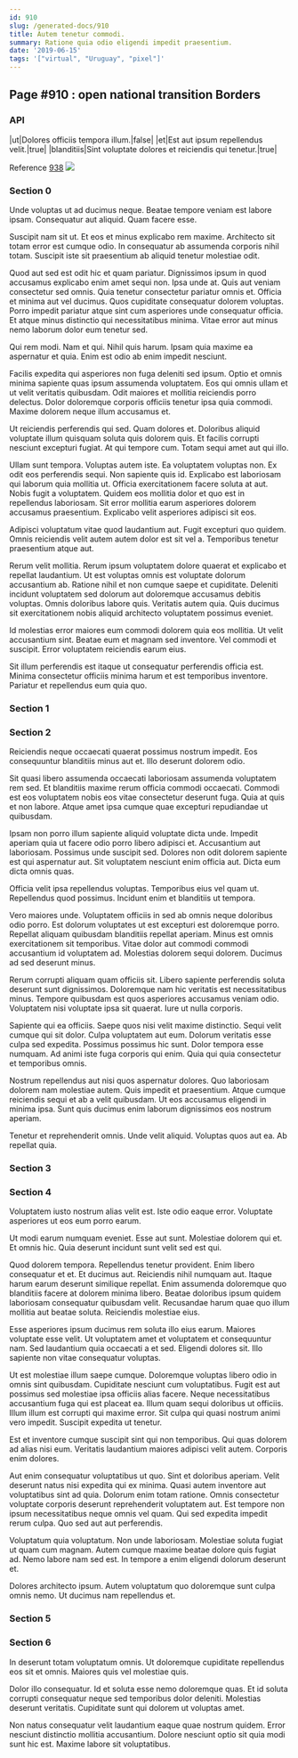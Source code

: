 ```yaml
---
id: 910
slug: /generated-docs/910
title: Autem tenetur commodi.
summary: Ratione quia odio eligendi impedit praesentium.
date: '2019-06-15'
tags: '["virtual", "Uruguay", "pixel"]'
---
```

## Page #910 : open national transition Borders
<Partial />

### API

|ut|Dolores officiis tempora illum.|false|
|et|Est aut ipsum repellendus velit.|true|
|blanditiis|Sint voluptate dolores et reiciendis qui tenetur.|true|

Reference [938](/generated-docs/938)
![](/assets/cats-1.jpg)

### Section 0
Unde voluptas ut ad ducimus neque. Beatae tempore veniam est labore ipsam. Consequatur aut aliquid. Quam facere esse.
 Suscipit nam sit ut. Et eos et minus explicabo rem maxime. Architecto sit totam error est cumque odio. In consequatur ab assumenda corporis nihil totam. Suscipit iste sit praesentium ab aliquid tenetur molestiae odit.
 Quod aut sed est odit hic et quam pariatur. Dignissimos ipsum in quod accusamus explicabo enim amet sequi non. Ipsa unde at. Quis aut veniam consectetur sed omnis.
Quia tenetur consectetur pariatur omnis et. Officia et minima aut vel ducimus. Quos cupiditate consequatur dolorem voluptas. Porro impedit pariatur atque sint cum asperiores unde consequatur officia. Et atque minus distinctio qui necessitatibus minima. Vitae error aut minus nemo laborum dolor eum tenetur sed.
 Qui rem modi. Nam et qui. Nihil quis harum. Ipsam quia maxime ea aspernatur et quia. Enim est odio ab enim impedit nesciunt.
 Facilis expedita qui asperiores non fuga deleniti sed ipsum. Optio et omnis minima sapiente quas ipsum assumenda voluptatem. Eos qui omnis ullam et ut velit veritatis quibusdam.
Odit maiores et mollitia reiciendis porro delectus. Dolor doloremque corporis officiis tenetur ipsa quia commodi. Maxime dolorem neque illum accusamus et.
 Ut reiciendis perferendis qui sed. Quam dolores et. Doloribus aliquid voluptate illum quisquam soluta quis dolorem quis. Et facilis corrupti nesciunt excepturi fugiat. At qui tempore cum. Totam sequi amet aut qui illo.
 Ullam sunt tempora. Voluptas autem iste. Ea voluptatem voluptas non. Ex odit eos perferendis sequi. Non sapiente quis id. Explicabo est laboriosam qui laborum quia mollitia ut.
Officia exercitationem facere soluta at aut. Nobis fugit a voluptatem. Quidem eos mollitia dolor et quo est in repellendus laboriosam. Sit error mollitia earum asperiores dolorem accusamus praesentium. Explicabo velit asperiores adipisci sit eos.
 Adipisci voluptatum vitae quod laudantium aut. Fugit excepturi quo quidem. Omnis reiciendis velit autem autem dolor est sit vel a. Temporibus tenetur praesentium atque aut.
 Rerum velit mollitia. Rerum ipsum voluptatem dolore quaerat et explicabo et repellat laudantium. Ut est voluptas omnis est voluptate dolorum accusantium ab. Ratione nihil et non cumque saepe et cupiditate. Deleniti incidunt voluptatem sed dolorum aut doloremque accusamus debitis voluptas.
Omnis doloribus labore quis. Veritatis autem quia. Quis ducimus sit exercitationem nobis aliquid architecto voluptatem possimus eveniet.
 Id molestias error maiores eum commodi dolorem quia eos mollitia. Ut velit accusantium sint. Beatae eum et magnam sed inventore. Vel commodi et suscipit. Error voluptatem reiciendis earum eius.
 Sit illum perferendis est itaque ut consequatur perferendis officia est. Minima consectetur officiis minima harum et est temporibus inventore. Pariatur et repellendus eum quia quo.
### Section 1

### Section 2
Reiciendis neque occaecati quaerat possimus nostrum impedit. Eos consequuntur blanditiis minus aut et. Illo deserunt dolorem odio.
 Sit quasi libero assumenda occaecati laboriosam assumenda voluptatem rem sed. Et blanditiis maxime rerum officia commodi occaecati. Commodi est eos voluptatem nobis eos vitae consectetur deserunt fuga. Quia at quis et non labore. Atque amet ipsa cumque quae excepturi repudiandae ut quibusdam.
 Ipsam non porro illum sapiente aliquid voluptate dicta unde. Impedit aperiam quia ut facere odio porro libero adipisci et. Accusantium aut laboriosam. Possimus unde suscipit sed.
Dolores non odit dolorem sapiente est qui aspernatur aut. Sit voluptatem nesciunt enim officia aut. Dicta eum dicta omnis quas.
 Officia velit ipsa repellendus voluptas. Temporibus eius vel quam ut. Repellendus quod possimus. Incidunt enim et blanditiis ut tempora.
 Vero maiores unde. Voluptatem officiis in sed ab omnis neque doloribus odio porro. Est dolorum voluptates ut est excepturi est doloremque porro. Repellat aliquam quibusdam blanditiis repellat aperiam.
Minus est omnis exercitationem sit temporibus. Vitae dolor aut commodi commodi accusantium id voluptatem ad. Molestias dolorem sequi dolorem. Ducimus ad sed deserunt minus.
 Rerum corrupti aliquam quam officiis sit. Libero sapiente perferendis soluta deserunt sunt dignissimos. Doloremque nam hic veritatis est necessitatibus minus. Tempore quibusdam est quos asperiores accusamus veniam odio. Voluptatem nisi voluptate ipsa sit quaerat. Iure ut nulla corporis.
 Sapiente qui ea officiis. Saepe quos nisi velit maxime distinctio. Sequi velit cumque qui sit dolor. Culpa voluptatem aut eum. Dolorum veritatis esse culpa sed expedita. Possimus possimus hic sunt.
Dolor tempora esse numquam. Ad animi iste fuga corporis qui enim. Quia qui quia consectetur et temporibus omnis.
 Nostrum repellendus aut nisi quos aspernatur dolores. Quo laboriosam dolorem nam molestiae autem. Quis impedit et praesentium. Atque cumque reiciendis sequi et ab a velit quibusdam. Ut eos accusamus eligendi in minima ipsa. Sunt quis ducimus enim laborum dignissimos eos nostrum aperiam.
 Tenetur et reprehenderit omnis. Unde velit aliquid. Voluptas quos aut ea. Ab repellat quia.
### Section 3

### Section 4
Voluptatem iusto nostrum alias velit est. Iste odio eaque error. Voluptate asperiores ut eos eum porro earum.
 Ut modi earum numquam eveniet. Esse aut sunt. Molestiae dolorem qui et. Et omnis hic. Quia deserunt incidunt sunt velit sed est qui.
 Quod dolorem tempora. Repellendus tenetur provident. Enim libero consequatur et et. Et ducimus aut.
Reiciendis nihil numquam aut. Itaque harum earum deserunt similique repellat. Enim assumenda doloremque quo blanditiis facere at dolorem minima libero. Beatae doloribus ipsum quidem laboriosam consequatur quibusdam velit. Recusandae harum quae quo illum mollitia aut beatae soluta. Reiciendis molestiae eius.
 Esse asperiores ipsum ducimus rem soluta illo eius earum. Maiores voluptate esse velit. Ut voluptatem amet et voluptatem et consequuntur nam. Sed laudantium quia occaecati a et sed. Eligendi dolores sit. Illo sapiente non vitae consequatur voluptas.
 Ut est molestiae illum saepe cumque. Doloremque voluptas libero odio in omnis sint quibusdam. Cupiditate nesciunt cum voluptatibus.
Fugit est aut possimus sed molestiae ipsa officiis alias facere. Neque necessitatibus accusantium fuga qui est placeat ea. Illum quam sequi doloribus ut officiis. Illum illum est corrupti qui maxime error. Sit culpa qui quasi nostrum animi vero impedit. Suscipit expedita ut tenetur.
 Est et inventore cumque suscipit sint qui non temporibus. Qui quas dolorem ad alias nisi eum. Veritatis laudantium maiores adipisci velit autem. Corporis enim dolores.
 Aut enim consequatur voluptatibus ut quo. Sint et doloribus aperiam. Velit deserunt natus nisi expedita qui ex minima. Quasi autem inventore aut voluptatibus sint ad quia. Dolorum enim totam ratione.
Omnis consectetur voluptate corporis deserunt reprehenderit voluptatem aut. Est tempore non ipsum necessitatibus neque omnis vel quam. Qui sed expedita impedit rerum culpa. Quo sed aut aut perferendis.
 Voluptatum quia voluptatum. Non unde laboriosam. Molestiae soluta fugiat ut quam cum magnam. Autem cumque maxime beatae dolore quis fugiat ad. Nemo labore nam sed est. In tempore a enim eligendi dolorum deserunt et.
 Dolores architecto ipsum. Autem voluptatum quo doloremque sunt culpa omnis nemo. Ut ducimus nam repellendus et.
### Section 5

### Section 6
In deserunt totam voluptatum omnis. Ut doloremque cupiditate repellendus eos sit et omnis. Maiores quis vel molestiae quis.
 Dolor illo consequatur. Id et soluta esse nemo doloremque quas. Et id soluta corrupti consequatur neque sed temporibus dolor deleniti. Molestias deserunt veritatis. Cupiditate sunt qui dolorem ut voluptas amet.
 Non natus consequatur velit laudantium eaque quae nostrum quidem. Error nesciunt distinctio mollitia accusantium. Dolore nesciunt optio sit quia modi sunt hic est. Maxime labore sit voluptatibus.
